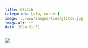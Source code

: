 ```yaml
---
title: Glitch
categories: [sfw, corset]
image: ../www/images/ties/glitch.jpg
image-alt: ""
date: 2024-01-31
---
```


![](../www/images/ties/glitch.jpg)

